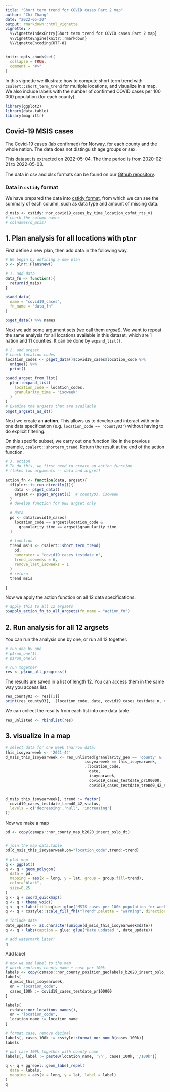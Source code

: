 ```yaml
---
title: "Short term trend for COVID cases Part 2 map"
author: "Chi Zhang"
date: "2022-05-30"
output: rmarkdown::html_vignette
vignette: >
  %\VignetteIndexEntry{Short term trend for COVID cases Part 2 map}
  %\VignetteEngine{knitr::rmarkdown}
  %\VignetteEncoding{UTF-8}
---
```


```r
knitr::opts_chunk$set(
  collapse = TRUE,
  comment = "#>"
)
```

In this vignette we illustrate how to compute short term trend with `csalert::short_term_trend` for multiple locations, and visualize in a map. We also include labels with the number of confirmed COVID cases per 100 000 population (for each county).

```r
library(ggplot2)
library(data.table)
library(magrittr)
```

## Covid-19 MSIS cases

The Covid-19 cases (lab confirmed) for Norway, for each county and the whole nation. The data does not distinguish age groups or sex.

This dataset is extracted on 2022-05-04. The time period is from 2020-02-21 to 2022-05-03.

The data in csv and xlsx formats can be found on our [Github repository](https://github.com/folkehelseinstituttet/surveillance_data).

### Data in `cstidy` format

We have prepared the data into [cstidy format](https://docs.sykdomspulsen.no/cstidy/articles/csfmt_rts_data_v1.html), from which we can see the summary of each column, such as data type and amount of missing data.

```r
d_msis <- cstidy::nor_covid19_cases_by_time_location_csfmt_rts_v1
# check the column names
# colnames(d_msis)  
```

## 1. Plan analysis for all locations with `plnr`

First define a new plan, then add data in the following way.

```r
# We begin by defining a new plan
p <- plnr::Plan$new()

# 1. add data 
data_fn <- function(){
  return(d_msis)
}

p$add_data(
  name = "covid19_cases",
  fn_name = "data_fn"
)

p$get_data() %>% names
```

Next we add some argument sets (we call them *argset*). We want to repeat the same analysis for all locations available in this dataset, which are 1 nation and 11 counties. It can be done by `expand_list()`.

```r
# 2. add argset 
# check location codes
location_codes <- p$get_data()$covid19_cases$location_code %>%
  unique() %>%
  print()

p$add_argset_from_list(
  plnr::expand_list(
    location_code = location_codes,
    granularity_time = "isoweek"
  )
)
# Examine the argsets that are available
p$get_argsets_as_dt()

```

Next we create an **action**. This allows us to develop and interact with only one data specification (e.g. `location_code == 'county03'`) without having to do explicit filtering.

On this specific subset, we carry out one function like in the previous example, `csalert::shorterm_trend`. Return the result at the end of the action function.

```r
# 3. action
# To do this, we first need to create an action function
# (takes two arguments -- data and argset)

action_fn <- function(data, argset){
  if(plnr::is_run_directly()){
    data <- p$get_data()
    argset <- p$get_argset(1)  # county03, isoweek
  }
  # develop function for ONE argset only

  # data
  pd <- data$covid19_cases[
    location_code == argset$location_code &
      granularity_time == argset$granularity_time
  ]

  # function
  trend_msis <- csalert::short_term_trend(
    pd,
    numerator = "covid19_cases_testdate_n",
    trend_isoweeks = 6,
    remove_last_isoweeks = 1
  )
  # return
  trend_msis

}
```

Now we apply the action function on all 12 data specifications. 

```r
# apply this to all 12 argsets
p$apply_action_fn_to_all_argsets(fn_name = "action_fn")
```


## 2. Run analysis for all 12 argsets 

You can run the analysis one by one, or run all 12 together.

```r
# run one by one
# p$run_one(1)
# p$run_one(2)

# run together
res <- p$run_all_progress()
```

The results are saved in a list of length 12. You can access them in the same way you access list. 

```r
res_county03 <- res[[1]]
print(res_county03[, .(location_code, date, covid19_cases_testdate_n, covid19_cases_testdate_trend0_42_status)])
```

We can collect the results from each list into one data table.

```r
res_unlisted <- rbindlist(res)
```


## 3. visualize in a map 

```r
# select data for one week (narrow data)
this_isoyearweek <- '2021-44'
d_msis_this_isoyearweek <- res_unlisted[granularity_geo == 'county' &
                                   isoyearweek == this_isoyearweek,
                                   .(location_code,
                                     date,
                                     isoyearweek,
                                     covid19_cases_testdate_pr100000,
                                     covid19_cases_testdate_trend0_42_status)]


d_msis_this_isoyearweek[, trend := factor(
  covid19_cases_testdate_trend0_42_status,
  levels = c('decreasing','null', 'increasing')
)]

```


Now we make a map 

```r
pd <- copy(csmaps::nor_county_map_b2020_insert_oslo_dt)


# join the map data.table
pd[d_msis_this_isoyearweek,on="location_code",trend:=trend]

# plot map
q <- ggplot()
q <- q + geom_polygon(
  data = pd,
  mapping = aes(x = long, y = lat, group = group,fill=trend),
  color="black",
  size=0.25
)
q <- q + coord_quickmap()
q <- q + theme_void()
q <- q + labs(title=glue::glue("MSIS cases per 100k population for week ", this_isoyearweek))
q <- q + csstyle::scale_fill_fhi("Trend",palette = "warning", direction = 1, drop=F)

# include date
date_update <- as.character(unique(d_msis_this_isoyearweek$date))
q <- q + labs(caption = glue::glue("Date updated ", date_update))

# add watermark later!
q
```

Add label 

```r
# now we add label to the map
# which contains county name + case per 100k
labels <- copy(csmaps::nor_county_position_geolabels_b2020_insert_oslo_dt)
labels[
  d_msis_this_isoyearweek,
  on = "location_code",
  cases_100k := covid19_cases_testdate_pr100000
]

labels[
  csdata::nor_locations_names(),
  on = "location_code",
  location_name := location_name
]

# format case, remove decimal
labels[, cases_100k := csstyle::format_nor_num_0(cases_100k)]
labels

# put case 100k together with county name
labels[, label := paste0(location_name, '\n', cases_100k, '/100k')]

q <- q + ggrepel::geom_label_repel(
  data = labels,
  mapping = aes(x = long, y = lat, label = label)
)
q
```

